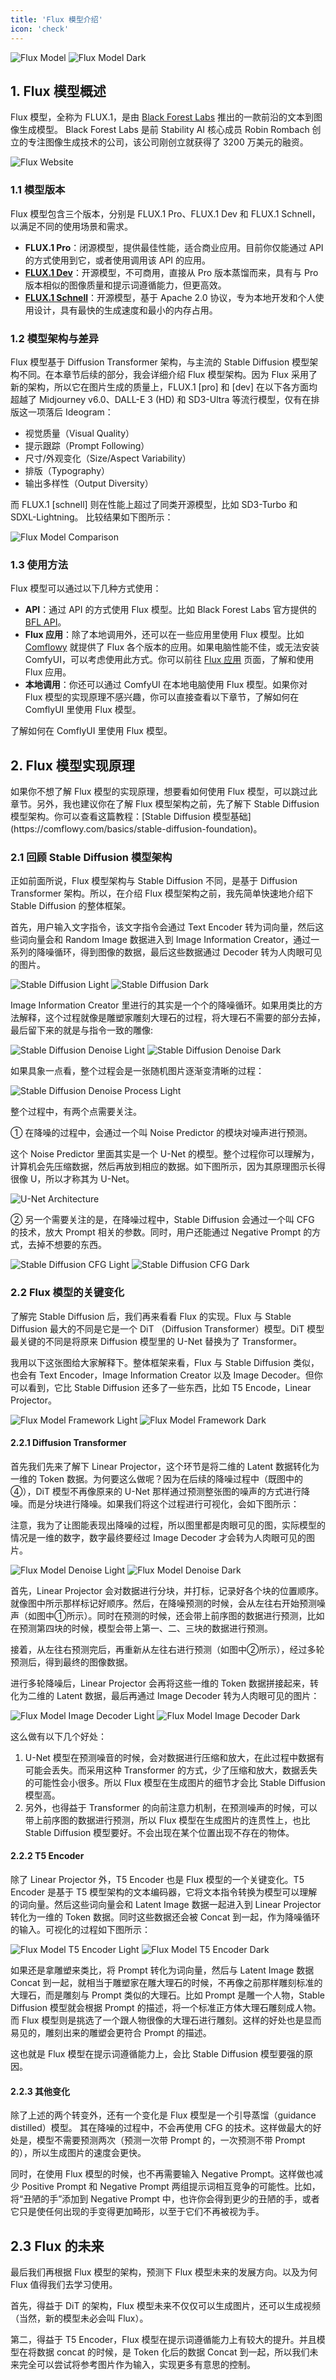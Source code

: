 ```yaml
---
title: 'Flux 模型介绍'
icon: 'check'
---
```


<Frame caption="此图片由 AI 生成">
  <img
    className="block dark:hidden rounded-xl"
    src="/images/basics/flux-model/flux-logo-with-leaf-light.png"
    alt="Flux Model"
  />
  <img
    className="hidden dark:block rounded-xl"
    src="/images/basics/flux-model/flux-logo-with-leaf-dark.png"
    alt="Flux Model Dark"
  />
</Frame>

## 1. Flux 模型概述

Flux 模型，全称为 FLUX.1，是由 [Black Forest Labs](https://blackforestlabs.ai/) 推出的一款前沿的文本到图像生成模型。
Black Forest Labs 是前 Stability AI 核心成员 Robin Rombach 创立的专注图像生成技术的公司，该公司刚创立就获得了 3200 万美元的融资。

<Frame caption="Black Forest Labs 官网">
  <img
    className="rounded-xl"
    src="/images/basics/flux-model/flux-website.png"
    alt="Flux Website"
  />
</Frame>

### 1.1 模型版本

Flux 模型包含三个版本，分别是 FLUX.1 Pro、FLUX.1 Dev 和 FLUX.1 Schnell，以满足不同的使用场景和需求。
  - **FLUX.1 Pro**：闭源模型，提供最佳性能，适合商业应用。目前你仅能通过 API 的方式使用到它，或者使用调用该 API 的应用。 
  - **[FLUX.1 Dev](https://huggingface.co/black-forest-labs/FLUX.1-dev)**：开源模型，不可商用，直接从 Pro 版本蒸馏而来，具有与 Pro 版本相似的图像质量和提示词遵循能力，但更高效。
  - **[FLUX.1 Schnell](https://huggingface.co/black-forest-labs/FLUX.1-schnell)**：开源模型，基于 Apache 2.0 协议，专为本地开发和个人使用设计，具有最快的生成速度和最小的内存占用。

### 1.2 模型架构与差异

Flux 模型基于 Diffusion Transformer 架构，与主流的 Stable Diffusion 模型架构不同。在本章节后续的部分，我会详细介绍 Flux 模型架构。因为 Flux 采用了新的架构，所以它在图片生成的质量上，FLUX.1 [pro] 和 [dev] 在以下各方面均超越了 Midjourney v6.0、DALL-E 3 (HD) 和 SD3-Ultra 等流行模型，仅有在排版这一项落后 Ideogram： 
- 视觉质量（Visual Quality）
- 提示跟踪（Prompt Following）
- 尺寸/外观变化（Size/Aspect Variability）
- 排版（Typography）
- 输出多样性（Output Diversity）

而 FLUX.1 [schnell] 则在性能上超过了同类开源模型，比如 SD3-Turbo 和 SDXL-Lightning。 比较结果如下图所示：

<Frame>
  <img
    className="rounded-xl"
    src="/images/basics/flux-model/flux-model-comparison.png"
    alt="Flux Model Comparison"
  />
</Frame>

### 1.3 使用方法

Flux 模型可以通过以下几种方式使用：
  - **API**：通过 API 的方式使用 Flux 模型。比如 Black Forest Labs 官方提供的 [BFL API](https://docs.bfl.ml/)。
  - **Flux 应用**：除了本地调用外，还可以在一些应用里使用 Flux 模型。比如 [Comflowy](https://comflowy.com/) 就提供了 Flux 各个版本的应用。如果电脑性能不佳，或无法安装 ComfyUI，可以考虑使用此方式。你可以前往 [Flux 应用](https://comflowy.com/flux) 页面，了解和使用 Flux 应用。
  - **本地调用**：你还可以通过 ComfyUI 在本地电脑使用 Flux 模型。如果你对 Flux 模型的实现原理不感兴趣，你可以直接查看以下章节，了解如何在 ComflyUI 里使用 Flux 模型。

<Card title="Flux ComfyUI 工作流" icon="object-group" href="./flux-comfyui-workflow" horizontal>
  了解如何在 ComflyUI 里使用 Flux 模型。
</Card>


## 2. Flux 模型实现原理

<Note>
  如果你不想了解 Flux 模型的实现原理，想要看如何使用 Flux 模型，可以跳过此章节。另外，我也建议你在了解 Flux 模型架构之前，先了解下 Stable Diffusion 模型架构。你可以查看这篇教程：[Stable Diffusion 模型基础](https://comflowy.com/basics/stable-diffusion-foundation)。
</Note>

### 2.1 回顾 Stable Diffusion 模型架构

正如前面所说，Flux 模型架构与 Stable Diffusion 不同，是基于 Diffusion Transformer 架构。所以，在介绍 Flux 模型架构之前，我先简单快速地介绍下 Stable Diffusion 的整体框架。

首先，用户输入文字指令，该文字指令会通过 Text Encoder 转为词向量，然后这些词向量会和 Random Image 数据进入到 Image Information Creator，通过一系列的降噪循环，得到图像的数据，最后这些数据通过 Decoder 转为人肉眼可见的图片。

<Frame>
  <img
    className="block dark:hidden rounded-xl"
    src="/images/basics/flux-model/stable-diffusion-framework-light.png"
    alt="Stable Diffusion Light"
  />
  <img
    className="hidden dark:block rounded-xl"
    src="/images/basics/flux-model/stable-diffusion-framework-dark.png"
    alt="Stable Diffusion Dark"
  />
</Frame>

Image Information Creator 里进行的其实是一个个的降噪循环。如果用类比的方法解释，这个过程就像是雕塑家雕刻大理石的过程，将大理石不需要的部分去掉，最后留下来的就是与指令一致的雕像:

<Frame>
  <img
    className="block dark:hidden rounded-xl"
    src="/images/basics/flux-model/stable-diffusion-denoise-light.png"
    alt="Stable Diffusion Denoise Light"
  />
  <img
    className="hidden dark:block rounded-xl"
    src="/images/basics/flux-model/stable-diffusion-denoise-dark.png"
    alt="Stable Diffusion Denoise Dark"
  />
</Frame>

如果具象一点看，整个过程会是一张随机图片逐渐变清晰的过程：

<Frame>
  <img
    className="rounded-xl"
    src="/images/basics/flux-model/stable-diffusion-denoise-process.png"
    alt="Stable Diffusion Denoise Process Light"
  />
</Frame>

整个过程中，有两个点需要关注。

① 在降噪的过程中，会通过一个叫 Noise Predictor 的模块对噪声进行预测。

这个 Noise Predictor 里面其实是一个 U-Net 的模型。整个过程你可以理解为，计算机会先压缩数据，然后再放到相应的数据。如下图所示，因为其原理图示长得很像 U，所以才称其为 U-Net。

<Frame>
  <img
    className="rounded-xl"
    src="/images/basics/flux-model/u-net-architecture.png"
    alt="U-Net Architecture"
  />
</Frame>

② 另一个需要关注的是，在降噪过程中，Stable Diffusion 会通过一个叫 CFG 的技术，放大 Prompt 相关的参数。同时，用户还能通过 Negative Prompt 的方式，去掉不想要的东西。

<Frame>
  <img
    className="block dark:hidden rounded-xl"
    src="/images/basics/flux-model/stable-diffusion-cfg-light.png"
    alt="Stable Diffusion CFG Light"
  />
  <img
    className="hidden dark:block rounded-xl"
    src="/images/basics/flux-model/stable-diffusion-cfg-dark.png"
    alt="Stable Diffusion CFG Dark"
  />
</Frame>

### 2.2 Flux 模型的关键变化

了解完 Stable Diffusion 后，我们再来看看 Flux 的实现。Flux 与 Stable Diffusion 最大的不同是它是一个 DiT （Diffusion Transformer）模型。DiT 模型最关键的不同是将原来 Diffusion 模型里的 U-Net 替换为了 Transformer。 

我用以下这张图给大家解释下。整体框架来看，Flux 与 Stable Diffusion 类似，也会有 Text Encoder，Image Information Creator 以及 Image Decoder。但你可以看到，它比 Stable Diffusion 还多了一些东西，比如 T5 Encode，Linear Projector。

<Frame>
  <img
    className="block dark:hidden rounded-xl"
    src="/images/basics/flux-model/flux-model-framework-light.png"
    alt="Flux Model Framework Light"
  />
  <img
    className="hidden dark:block rounded-xl"
    src="/images/basics/flux-model/flux-model-framework-dark.png"
    alt="Flux Model Framework Dark"
  />
</Frame>

#### 2.2.1 Diffusion Transformer

首先我们先来了解下 Linear Projector，这个环节是将二维的 Latent 数据转化为一维的 Token 数据。为何要这么做呢？因为在后续的降噪过程中（既图中的④），DiT 模型不再像原来的 U-Net 那样通过预测整张图的噪声的方式进行降噪。而是分块进行降噪。如果我们将这个过程进行可视化，会如下图所示：

<Info>注意，我为了让图能表现出降噪的过程，所以图里都是肉眼可见的图，实际模型的情况是一维的数字，数字最终要经过 Image Decoder 才会转为人肉眼可见的图片。</Info>

<Frame>
  <img
    className="block dark:hidden rounded-xl"
    src="/images/basics/flux-model/flux-model-denoise-light.png"
    alt="Flux Model Denoise Light"
  />
  <img
    className="hidden dark:block rounded-xl"
    src="/images/basics/flux-model/flux-model-denoise-dark.png"
    alt="Flux Model Denoise Dark"
  />
</Frame>

首先，Linear Projector 会对数据进行分块，并打标，记录好各个块的位置顺序。就像图中所示那样标记好顺序。然后，在降噪预测的时候，会从左往右开始预测噪声（如图中①所示）。同时在预测的时候，还会带上前序图的数据进行预测，比如在预测第四块的时候，模型会带上第一、二、三块的数据进行预测。

接着，从左往右预测完后，再重新从左往右进行预测（如图中②所示），经过多轮预测后，得到最终的图像数据。

进行多轮降噪后，Linear Projector 会再将这些一维的 Token 数据拼接起来，转化为二维的 Latent 数据，最后再通过 Image Decoder 转为人肉眼可见的图片：

<Frame>
  <img
    className="block dark:hidden rounded-xl"
    src="/images/basics/flux-model/flux-model-image-decoder-light.png"
    alt="Flux Model Image Decoder Light"
  />
  <img
    className="hidden dark:block rounded-xl"
    src="/images/basics/flux-model/flux-model-image-decoder-dark.png"
    alt="Flux Model Image Decoder Dark"
  />
</Frame>

这么做有以下几个好处：

1. U-Net 模型在预测噪音的时候，会对数据进行压缩和放大，在此过程中数据有可能会丢失。而采用这种 Transformer 的方式，少了压缩和放大，数据丢失的可能性会小很多。所以 Flux 模型在生成图片的细节才会比 Stable Diffusion 模型高。
2. 另外，也得益于 Transformer 的向前注意力机制，在预测噪声的时候，可以带上前序图的数据进行预测，所以 Flux 模型在生成图片的连贯性上，也比 Stable Diffusion 模型要好。不会出现在某个位置出现不存在的物体。

#### 2.2.2 T5 Encoder

除了 Linear Projector 外，T5 Encoder 也是 Flux 模型的一个关键变化。T5 Encoder 是基于 T5 模型架构的文本编码器，它将文本指令转换为模型可以理解的词向量。然后这些词向量会和 Latent Image 数据一起进入到 Linear Projector 转化为一维的 Token 数据。同时这些数据还会被 Concat 到一起，作为降噪循环的输入。可视化的过程如下图所示：

<Frame>
  <img
    className="block dark:hidden rounded-xl"
    src="/images/basics/flux-model/flux-model-t5-encoder-light.png"
    alt="Flux Model T5 Encoder Light"
  />
  <img
    className="hidden dark:block rounded-xl"
    src="/images/basics/flux-model/flux-model-t5-encoder-dark.png"
    alt="Flux Model T5 Encoder Dark"
  />
</Frame>

如果还是拿雕塑来类比，将 Prompt 转化为词向量，然后与 Latent Image 数据 Concat 到一起，就相当于雕塑家在雕大理石的时候，不再像之前那样雕刻标准的大理石，而是雕刻与 Prompt 类似的大理石。比如 Prompt 是雕一个人物，Stable Diffusion 模型就会根据 Prompt 的描述，将一个标准正方体大理石雕刻成人物。而 Flux 模型则是挑选了一个跟人物很像的大理石进行雕刻。这样的好处也是显而易见的，雕刻出来的雕塑会更符合 Prompt 的描述。

这也就是 Flux 模型在提示词遵循能力上，会比 Stable Diffusion 模型要强的原因。

#### 2.2.3 其他变化

除了上述的两个转变外，还有一个变化是 Flux 模型是一个引导蒸馏（guidance distilled）模型。 其在降噪的过程中，不会再使用 CFG 的技术。这样做最大的好处是，模型不需要预测两次（预测一次带 Prompt 的，一次预测不带 Prompt 的），所以生成图片的速度会更快。

同时，在使用 Flux 模型的时候，也不再需要输入 Negative Prompt。这样做也减少 Positive Prompt 和 Negative Prompt 两组提示词相互竞争的可能性。比如，将“丑陋的手”添加到 Negative Prompt 中，也许你会得到更少的丑陋的手，或者它只是使任何出现的手变得更加畸形，以至于它们不再被视为手。


## 2.3 Flux 的未来

最后我们再根据 Flux 模型的架构，预测下 Flux 模型未来的发展方向。以及为何 Flux 值得我们去学习使用。

首先，得益于 DiT 的架构，Flux 模型未来不仅仅可以生成图片，还可以生成视频（当然，新的模型未必会叫 Flux）。

第二，得益于 T5 Encoder，Flux 模型在提示词遵循能力上有较大的提升。并且模型在将数据 concat 的时候，是 Token 化后的数据 Concat 到一起，所以我们未来完全可以尝试将参考图片作为输入，实现更多有意思的控制。
